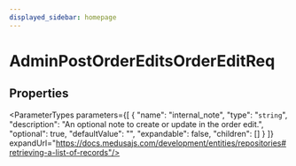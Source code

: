 ```yaml
---
displayed_sidebar: homepage
---
```



# AdminPostOrderEditsOrderEditReq

## Properties

<ParameterTypes parameters={[
  {
    "name": "internal_note",
    "type": "`string`",
    "description": "An optional note to create or update in the order edit.",
    "optional": true,
    "defaultValue": "",
    "expandable": false,
    "children": []
  }
]} expandUrl="https://docs.medusajs.com/development/entities/repositories#retrieving-a-list-of-records"/>

